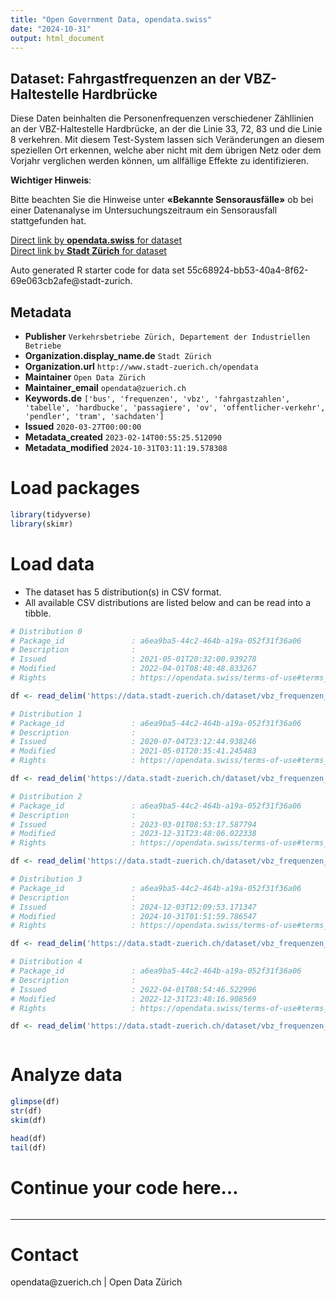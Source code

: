 ```yaml
---
title: "Open Government Data, opendata.swiss"
date: "2024-10-31"
output: html_document
---
```


## Dataset: Fahrgastfrequenzen an der VBZ-Haltestelle Hardbrücke

Diese Daten beinhalten die Personenfrequenzen verschiedener Zähllinien an der VBZ-Haltestelle Hardbrücke, an der die Linie 33, 72, 83 und die Linie 8 verkehren.
Mit diesem Test-System lassen sich Veränderungen an diesem speziellen Ort erkennen, welche aber nicht mit dem übrigen Netz oder dem Vorjahr verglichen werden können, um allfällige Effekte zu identifizieren.

**Wichtiger Hinweis**: 

Bitte beachten Sie die Hinweise unter **«Bekannte Sensorausfälle»** ob bei einer Datenanalyse im Untersuchungszeitraum ein Sensorausfall stattgefunden hat.

[Direct link by **opendata.swiss** for dataset](https://opendata.swiss/de/dataset/fahrgastfrequenzen-an-der-vbz-haltestelle-hardbrucke)<br>
[Direct link by **Stadt Zürich** for dataset](https://data.stadt-zuerich.ch/dataset/vbz_frequenzen_hardbruecke)

Auto generated R starter code for data set 55c68924-bb53-40a4-8f62-69e063cb2afe@stadt-zurich.

## Metadata

- **Publisher** `Verkehrsbetriebe Zürich, Departement der Industriellen Betriebe`
- **Organization.display_name.de** `Stadt Zürich`
- **Organization.url** `http://www.stadt-zuerich.ch/opendata`
- **Maintainer** `Open Data Zürich`
- **Maintainer_email** `opendata@zuerich.ch`
- **Keywords.de** `['bus', 'frequenzen', 'vbz', 'fahrgastzahlen', 'tabelle', 'hardbucke', 'passagiere', 'ov', 'offentlicher-verkehr', 'pendler', 'tram', 'sachdaten']`
- **Issued** `2020-03-27T00:00:00`
- **Metadata_created** `2023-02-14T00:55:25.512090`
- **Metadata_modified** `2024-10-31T03:11:19.578308`


# Load packages

```r

library(tidyverse)
library(skimr)

```

# Load data

-   The dataset has 5 distribution(s) in CSV format.
-   All available CSV distributions are listed below and can be read into a tibble.

```r

# Distribution 0
# Package_id               : a6ea9ba5-44c2-464b-a19a-052f31f36a06
# Description              : 
# Issued                   : 2021-05-01T20:32:00.939278
# Modified                 : 2022-04-01T08:48:48.833267
# Rights                   : https://opendata.swiss/terms-of-use#terms_open

df <- read_delim('https://data.stadt-zuerich.ch/dataset/vbz_frequenzen_hardbruecke/download/frequenzen_hardbruecke_2021.csv')

# Distribution 1
# Package_id               : a6ea9ba5-44c2-464b-a19a-052f31f36a06
# Description              : 
# Issued                   : 2020-07-04T23:12:44.938246
# Modified                 : 2021-05-01T20:35:41.245483
# Rights                   : https://opendata.swiss/terms-of-use#terms_open

df <- read_delim('https://data.stadt-zuerich.ch/dataset/vbz_frequenzen_hardbruecke/download/frequenzen_hardbruecke_2020.csv')

# Distribution 2
# Package_id               : a6ea9ba5-44c2-464b-a19a-052f31f36a06
# Description              : 
# Issued                   : 2023-03-01T08:53:17.587794
# Modified                 : 2023-12-31T23:48:06.022338
# Rights                   : https://opendata.swiss/terms-of-use#terms_open

df <- read_delim('https://data.stadt-zuerich.ch/dataset/vbz_frequenzen_hardbruecke/download/frequenzen_hardbruecke_2023.csv')

# Distribution 3
# Package_id               : a6ea9ba5-44c2-464b-a19a-052f31f36a06
# Description              : 
# Issued                   : 2024-12-03T12:09:53.171347
# Modified                 : 2024-10-31T01:51:59.786547
# Rights                   : https://opendata.swiss/terms-of-use#terms_open

df <- read_delim('https://data.stadt-zuerich.ch/dataset/vbz_frequenzen_hardbruecke/download/frequenzen_hardbruecke_2024.csv')

# Distribution 4
# Package_id               : a6ea9ba5-44c2-464b-a19a-052f31f36a06
# Description              : 
# Issued                   : 2022-04-01T08:54:46.522996
# Modified                 : 2022-12-31T23:48:16.908569
# Rights                   : https://opendata.swiss/terms-of-use#terms_open

df <- read_delim('https://data.stadt-zuerich.ch/dataset/vbz_frequenzen_hardbruecke/download/frequenzen_hardbruecke_2022.csv')



```

# Analyze data

```r

glimpse(df)
str(df)
skim(df)

head(df)
tail(df)

```

# Continue your code here...

```r

```

------------------------------------------------------------------------

# Contact

opendata@zuerich.ch | Open Data Zürich
